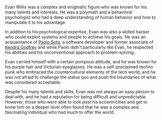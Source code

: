 Evan Willis was a complex and enigmatic figure who was known for his many talents and interests. He was a polymath and a behavioral psychologist who had a deep understanding of human behavior and how to manipulate it to his advantage.

In addition to his psychological expertise, Evan was also a skilled hacker who could exploit systems and people to achieve his goals. He was an acquaintance of [Paolo Soto](paolo-soto), a software developer and former associate of [Kendra Godfrey](kendra-godfrey) and while Paolo didn't particularly like Evan, he respected his abilities and his unconventional approach to problem-solving..

Evan carried himself with a certain pompous attitude, and he was known for his purple hair and Victorian eyeglasses. He was a self-proclaimed techno punk who embraced the countercultural elements of the tech world, and he was not afraid to challenge the status quo and push the boundaries of what was considered acceptable.

Despite his many talents and skills, Evan was not always an easy person to deal with, and he had a reputation for being difficult and unpredictable. However, those who were able to look past his eccentricities and get to know him on a deeper level often found that he was a complex and fascinating individual who had much to offer the world.
